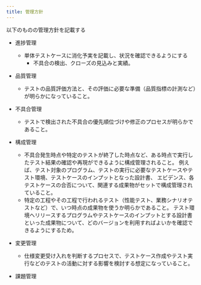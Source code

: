 ```yaml
---
title: 管理方針
---
```


以下のものの管理方針を記載する

- 進捗管理
  - 単体テストケースに消化予実を記載し、状況を確認できるようにする
    - 不具合の検出、クローズの見込みと実績。

- 品質管理
  - テストの品質評価方法と、その評価に必要な準備（品質指標の計測など）が明らかになっていること。

- 不具合管理
  - テストで検出された不具合の優先順位づけや修正のプロセスが明らかであること。

- 構成管理
  - 不具合発生時点や特定のテストが終了した時点など、ある時点で実行したテスト結果の確認や再現ができるように構成管理されること。
    例えば、テスト対象のプログラム、テストの実行に必要なテストケースやテスト環境、テストケースのインプットとなった設計書、
    エビデンス、各テストケースの合否について、関連する成果物がセットで構成管理されていること。
  - 特定の工程やその工程で行われるテスト（性能テスト、業務シナリオテストなど）で、いつ時点の成果物を使うか明らかであること。
    テスト環境へリリースするプログラムやテストケースのインプットとする設計書といった成果物について、どのバージョンを利用すればよいかを確認できるようにするため。

- 変更管理
  - 仕様変更受け入れを判断するプロセスで、テストケース作成やテスト実行などのテストの活動に対する影響を検討する想定になっていること。

- 課題管理
